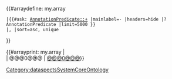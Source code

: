 {{#arraydefine: my.array
 |{{#ask: [[AnnotationPredicate::+]] |mainlabel=- |headers=hide |?AnnotationPredicate |limit=5000 }}
 |, |sort=asc, unique
}}

{{#arrayprint: my.array | <br/> | @@@0@@@ | [[Property:@@@0@@@|@@@0@@@]]}}

<noinclude>[[Category:dataspectsSystemCoreOntology]]</noinclude>
